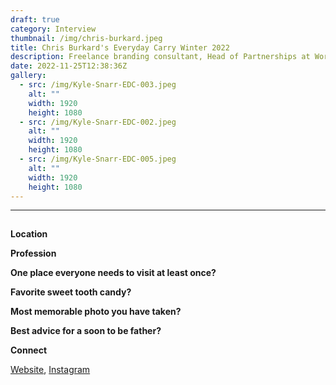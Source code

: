 ```yaml
---
draft: true
category: Interview
thumbnail: /img/chris-burkard.jpeg
title: Chris Burkard's Everyday Carry Winter 2022
description: Freelance branding consultant, Head of Partnerships at Worn & Wound, and one of the co-founders of a small accessory brand called Cantonment, Kyle Snarr shares his current winter EDC setup.
date: 2022-11-25T12:38:36Z
gallery:
  - src: /img/Kyle-Snarr-EDC-003.jpeg
    alt: ""
    width: 1920
    height: 1080
  - src: /img/Kyle-Snarr-EDC-002.jpeg
    alt: ""
    width: 1920
    height: 1080
  - src: /img/Kyle-Snarr-EDC-005.jpeg
    alt: ""
    width: 1920
    height: 1080
---
```


---

<Image
  src="/img/chris-burkard.jpeg"
  alt="Chris Burkard portrait"
  width="1/3"
  aspectRatio="1/1"
  float="right"
  marginLeft="lg"
  marginBottom="lg"
/>

**Location**

**Profession**

**One place everyone needs to visit at least once?**

**Favorite sweet tooth candy?**

**Most memorable photo you have taken?**

**Best advice for a soon to be father?**

**Connect**

[Website](https://www.chrisburkard.com/), [Instagram](https://www.instagram.com/chrisburkard/)
